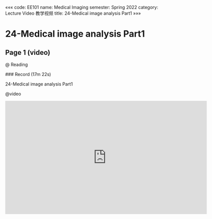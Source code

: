 «««
code: EE101
name: Medical Imaging
semester: Spring 2022
category: Lecture Video 教学视频
title: 24-Medical image analysis Part1
»»»

# 24-Medical image analysis Part1

## Page 1 (video)

@ Reading

<div class="markdown-body">
### Record (17m 22s)

24-Medical image analysis Part1
</div>

@video

<iframe src="https://sbbrisk.com/e/ywo6umjsunl6.html" frameborder=0 marginwidth=0 marginheight=0 scrolling=no width=640 height=360 allowfullscreen></iframe>
